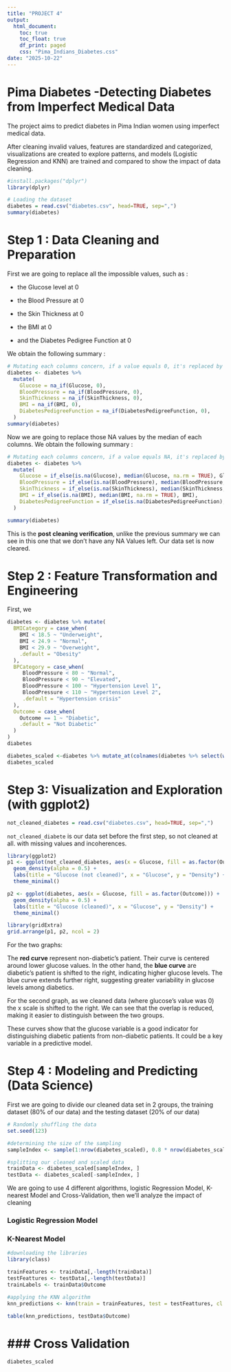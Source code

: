 ```yaml
---
title: "PROJECT 4"
output: 
  html_document:
    toc: true     
    toc_float: true
    df_print: paged
    css: "Pima_Indians_Diabetes.css"
date: "2025-10-22"
---
```


# Pima Diabetes -Detecting Diabetes from Imperfect Medical Data

The project aims to predict diabetes in Pima Indian women using imperfect medical data.\

After cleaning invalid values, features are standardized and categorized, visualizations are created to explore patterns, and models (Logistic Regression and KNN) are trained and compared to show the impact of data cleaning.

```r
#install.packages("dplyr")
library(dplyr)
```

```r
# Loading the dataset
diabetes = read.csv("diabetes.csv", head=TRUE, sep=",")
summary(diabetes)
```

# Step 1 : Data Cleaning and Preparation

First we are going to replace all the impossible values, such as :

-   the Glucose level at 0

-   the Blood Pressure at 0

-   the Skin Thickness at 0

-   the BMI at 0

-   and the Diabetes Pedigree Function at 0

We obtain the following summary :

```r
# Mutating each columns concern, if a value equals 0, it's replaced by an NA value
diabetes <- diabetes %>%
  mutate(
    Glucose = na_if(Glucose, 0),
    BloodPressure = na_if(BloodPressure, 0),
    SkinThickness = na_if(SkinThickness, 0),
    BMI = na_if(BMI, 0),
    DiabetesPedigreeFunction = na_if(DiabetesPedigreeFunction, 0),
  )
summary(diabetes)
```

Now we are going to replace those NA values by the median of each columns. We obtain the following summary :

```r
# Mutating each columns concern, if a value equals NA, it's replaced by the median of the corresponding columns else it stays the same
diabetes <- diabetes %>%
  mutate(
    Glucose = if_else(is.na(Glucose), median(Glucose, na.rm = TRUE), Glucose),
    BloodPressure = if_else(is.na(BloodPressure), median(BloodPressure, na.rm = TRUE), BloodPressure),
    SkinThickness = if_else(is.na(SkinThickness), median(SkinThickness, na.rm = TRUE), SkinThickness),
    BMI = if_else(is.na(BMI), median(BMI, na.rm = TRUE), BMI),
    DiabetesPedigreeFunction = if_else(is.na(DiabetesPedigreeFunction), median(DiabetesPedigreeFunction, na.rm = TRUE), DiabetesPedigreeFunction)
  )

summary(diabetes)
```

This is the **post cleaning verification**, unlike the previous summary we can see in this one that we don't have any NA Values left. Our data set is now cleared.

# Step 2 : Feature Transformation and Engineering

First, we

```r

diabetes <- diabetes %>% mutate(
  BMICategory = case_when(
    BMI < 18.5 ~ "Underweight",
    BMI < 24.9 ~ "Normal",
    BMI < 29.9 ~ "Overweight",
    .default = "Obesity"
  ),
  BPCategory = case_when(
     BloodPressure < 80 ~ "Normal",
     BloodPressure < 90 ~ "Elevated",
     BloodPressure < 100 ~ "Hypertension Level 1",
     BloodPressure < 110 ~ "Hypertension Level 2",
     .default = "Hypertension crisis"
  ),
  Outcome = case_when(
    Outcome == 1 ~ "Diabetic",
    .default = "Not Diabetic"
  )
)
diabetes
```

```r
diabetes_scaled <-diabetes %>% mutate_at(colnames(diabetes %>% select(where(is.numeric))), ~(scale(.) %>% as.vector))
diabetes_scaled
```

# Step 3: Visualization and Exploration (with ggplot2)

```r
not_cleaned_diabetes = read.csv("diabetes.csv", head=TRUE, sep=",")
```

`not_cleaned_diabete` is our data set before the first step, so not cleaned at all. with missing values and incoherences.

```r
library(ggplot2)
p1 <- ggplot(not_cleaned_diabetes, aes(x = Glucose, fill = as.factor(Outcome))) +
  geom_density(alpha = 0.5) +
  labs(title = "Glucose (not cleaned)", x = "Glucose", y = "Density") +
  theme_minimal()

p2 <- ggplot(diabetes, aes(x = Glucose, fill = as.factor(Outcome))) +
  geom_density(alpha = 0.5) +
  labs(title = "Glucose (cleaned)", x = "Glucose", y = "Density") +
  theme_minimal()

library(gridExtra)
grid.arrange(p1, p2, ncol = 2)
```

For the two graphs:

The **red curve** represent non-diabetic's patient. Their curve is centered around lower glucose values. In the other hand, the **blue curve** are diabetic's patient is shifted to the right, indicating higher glucose levels. The blue curve extends further right, suggesting greater variability in glucose levels among diabetics.

For the second graph, as we cleaned data (where glucose's value was 0) the x scale is shifted to the right. We can see that the overlap is reduced, making it easier to distinguish between the two groups.

These curves show that the glucose variable is a good indicator for distinguishing diabetic patients from non-diabetic patients. It could be a key variable in a predictive model.

# Step 4 : Modeling and Predicting (Data Science)

First we are going to divide our cleaned data set in 2 groups, the training dataset (80% of our data) and the testing dataset (20% of our data)

```r
# Randomly shuffling the data
set.seed(123)

#determining the size of the sampling
sampleIndex <- sample(1:nrow(diabetes_scaled), 0.8 * nrow(diabetes_scaled))

#splitting our cleaned and scaled data
trainData <- diabetes_scaled[sampleIndex, ]
testData <- diabetes_scaled[-sampleIndex, ]
```

We are going to use 4 different algorithms, logistic Regression Model, K-nearest Model and Cross-Validation, then we'll analyze the impact of cleaning

### Logistic Regression Model

### K-Nearest Model

```r
#downloading the libraries
library(class)
```

```r
trainFeatures <- trainData[,-length(trainData)]
testFeattures <- testData[,-length(testData)]
trainLabels <- trainData$Outcome

#applying the KNN algorithm
knn_predictions <- knn(train = trainFeatures, test = testFeattures, cl = trainLabels, k=5)

table(knn_predictions, testData$Outcome)
```

# \### Cross Validation

```r

diabetes_scaled
```
